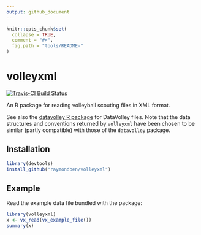 ```yaml
---
output: github_document
---
```


<!-- README.md is generated from README.Rmd. Please edit that file -->

```r
knitr::opts_chunk$set(
  collapse = TRUE,
  comment = "#>",
  fig.path = "tools/README-"
)
```

# volleyxml

[![Travis-CI Build Status](https://travis-ci.org/raymondben/volleyxml.svg?branch=master)](https://travis-ci.org/raymondben/volleyxml)

An R package for reading volleyball scouting files in XML format.

See also the [datavolley R package](https://github.com/raymondben/datavolley) for DataVolley files. Note that the data structures and conventions returned by `volleyxml` have been chosen to be similar (partly compatible) with those of the `datavolley` package.

## Installation

```r
library(devtools)
install_github("raymondben/volleyxml")
```

## Example

Read the example data file bundled with the package:
```r
library(volleyxml)
x <- vx_read(vx_example_file())
summary(x)
```
